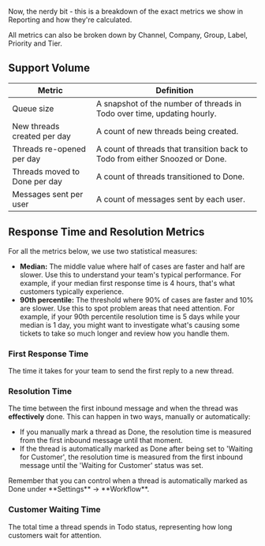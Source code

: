 Now, the nerdy bit - this is a breakdown of the exact metrics we show in Reporting and how they're calculated.

<Note>
All metrics can also be broken down by Channel, Company, Group, Label, Priority and Tier.
</Note>

## Support Volume

| Metric                        | Definition                                                                   |
| ----------------------------- | ---------------------------------------------------------------------------- |
| Queue size                    | A snapshot of the number of threads in Todo over time, updating hourly.      |
| New threads created per day   | A count of new threads being created.                                        |
| Threads re-opened per day     | A count of threads that transition back to Todo from either Snoozed or Done. |
| Threads moved to Done per day | A count of threads transitioned to Done.                                     |
| Messages sent per user        | A count of messages sent by each user.                                       |

## Response Time and Resolution Metrics

For all the metrics below, we use two statistical measures:
- **Median:** The middle value where half of cases are faster and half are slower. Use this to understand your team's typical performance. For example, if your median first response time is 4 hours, that's what customers typically experience.
- **90th percentile:** The threshold where 90% of cases are faster and 10% are slower. Use this to spot problem areas that need attention. For example, if your 90th percentile resolution time is 5 days while your median is 1 day, you might want to investigate what's causing some tickets to take so much longer and review how you handle them.

### First Response Time
The time it takes for your team to send the first reply to a new thread.

### Resolution Time
The time between the first inbound message and when the thread was **effectively** done. This can happen in two ways, manually or automatically:
- If you manually mark a thread as Done, the resolution time is measured from the first inbound message until that moment.
- If the thread is automatically marked as Done after being set to 'Waiting for Customer', the resolution time is measured from the first inbound message until the 'Waiting for Customer' status was set.

<Note>
Remember that you can control when a thread is automatically marked as Done under **Settings** -> **Workflow**.
</Note>

### Customer Waiting Time
The total time a thread spends in Todo status, representing how long customers wait for attention.
